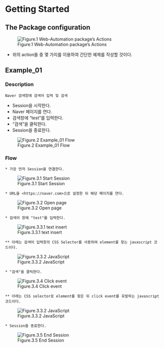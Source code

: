 # Getting Started

## The Package configuration 


![Figure.1 Web-Automation package's Actions](./img/Web_Automation_configure.png){width=40%,height=40%}

* 위의 action들 중 몇 가지를 이용하여 간단한 예제를 작성할 것이다. 


## Example_01 


### Description 
```
Naver 검색창에 검색어 입력 및 검색

```

* Session을 시작한다.  
* Naver 페이지를 연다.  
* 검색창에 "test"를 입력한다.  
* "검색"을 클릭한다.  
* Session을 종료한다. 



![Figure.2 Example_01 Flow](./img/Example01_list.PNG){width=40%,height=40%}


### Flow
```
* 가장 먼저 Session을 연결한다. 
```
![Figure.3.1 Start Session](./img/01_Flow.PNG){width=40%,height=40%}

```
* URL을 <https://naver.com>으로 설정한 뒤 해당 페이지를 연다.  
```
![Figure.3.2 Open page](./img/02_Flow.PNG){width=40%,height=40%}

```
* 검색어 창에 "test"를 입력한다.   
```
![Figure.3.3.1 text insert](./img/03_Flow.PNG){width=40%,height=40%}
```
** 아래는 검색어 입력창의 CSS Selector를 사용하여 element를 찾는 javascript 코드이다. 
```
![Figure.3.3.2 JavaScript](./img/03_Flow_1.PNG){width=10%,height=10%}

```
* "검색"을 클릭한다. 
```
![Figure.3.4 Click event](./img/04_Flow.PNG){width=40%,height=40%}

```
** 아래는 CSS selector로 element를 찾은 뒤 click event를 유발하는 javascript 코드이다.   
```
![Figure.3.3.2 JavaScript](./img/04_Flow_1.PNG){width=10%,height=10%}

```
* Session을 종료한다.   
```
![Figure.3.5 End Session](./img/05_Flow.PNG){width=40%,height=40%}
